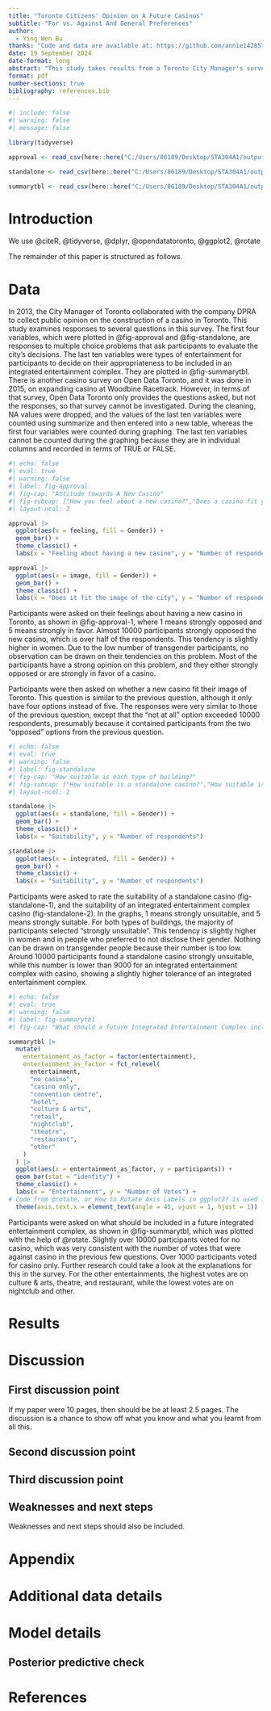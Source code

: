 ```yaml
---
title: "Toronto Citizens' Opinion on A Future Casinos"
subtitle: "For vs. Against And General Preferences"
author: 
  - Ying Wen Bu
thanks: "Code and data are available at: https://github.com/annie142857/starter_folder/tree/main"
date: 19 September 2024
date-format: long
abstract: "This study takes results from a Toronto City Manager's survey on people's opinion on the construction of a casino. (results). Although the survey was conducted to incorporate people's viewpoint into the casino's construction, the results can still be used in other research to investigate people's opinions on casinos and related entertainments."
format: pdf
number-sections: true
bibliography: references.bib
---
```


```r
#| include: false
#| warning: false
#| message: false

library(tidyverse)

approval <- read_csv(here::here("C:/Users/86189/Desktop/STA304A1/outputs/data/clean_data(approval).csv"), show_col_types = FALSE)

standalone <- read_csv(here::here("C:/Users/86189/Desktop/STA304A1/outputs/data/clean_data(standalone).csv"), show_col_types = FALSE)

summarytbl <- read_csv(here::here("C:/Users/86189/Desktop/STA304A1/outputs/data/clean_data(summarytbl).csv"), show_col_types = FALSE)

```


# Introduction

We use @citeR, @tidyverse, @dplyr, @opendatatoronto, @ggplot2, @rotate

The remainder of this paper is structured as follows. 



# Data {#sec-datasection}

In 2013, the City Manager of Toronto collaborated with the company DPRA to collect public opinion on the construction of a casino in Toronto. This study examines responses to several questions in this survey. The first four variables, which were plotted in @fig-approval and @fig-standalone, are responses to multiple choice problems that ask participants to evaluate the city's decisions. The last ten variables were types of entertainment for participants to decide on their appropriateness to be included in an integrated entertainment complex. They are plotted in @fig-summarytbl.
There is another casino survey on Open Data Toronto, and it was done in 2015, on expanding casino at Woodbine Racetrack. However, in terms of that survey, Open Data Toronto only provides the questions asked, but not the responses, so that survey cannot be investigated. During the cleaning, NA values were dropped, and the values of the last ten variables were counted using summarize and then entered into a new table, whereas the first four variables were counted during graphing. The last ten variables cannot be counted during the graphing because they are in individual columns and recorded in terms of TRUE or FALSE.

```r
#| echo: false
#| eval: true
#| warning: false
#| label: fig-approval
#| fig-cap: "Attitude towards A New Casino"
#| fig-subcap: ["How you feel about a new casino?","Does a casino fit your image of the city?"]
#| layout-ncol: 2

approval |>
  ggplot(aes(x = feeling, fill = Gender)) +
  geom_bar() +
  theme_classic() +
  labs(x = "Feeling about having a new casino", y = "Number of respondents")

approval |>
  ggplot(aes(x = image, fill = Gender)) +
  geom_bar() +
  theme_classic() +
  labs(x = "Does it fit the image of the city", y = "Number of respondents")
```

Participants were asked on their feelings about having a new casino in Toronto, as shown in @fig-approval-1, where 1 means strongly opposed and 5 means strongly in favor. Almost 10000 participants strongly opposed the new casino, which is over half of the respondents. This tendency is slightly higher in women. Due to the low number of transgender participants, no observation can be drawn on their tendencies on this problem. Most of the participants have a strong opinion on this problem, and they either strongly opposed or are strongly in favor of a casino.

Participants were then asked on whether a new casino fit their image of Toronto. This question is similar to the previous question, although it only have four options instead of five. The responses were very similar to those of the previous question, except that the "not at all" option exceeded 10000 respondents, presumably because it contained participants from the two "opposed" options from the previous question.

```r
#| echo: false
#| eval: true
#| warning: false
#| label: fig-standalone
#| fig-cap: "How suitable is each type of building?"
#| fig-subcap: ["How suitable is a standalone casino?","How suitable is an integrated entertainment complex?"]
#| layout-ncol: 2

standalone |>
  ggplot(aes(x = standalone, fill = Gender)) +
  geom_bar() +
  theme_classic() +
  labs(x = "Suitability", y = "Number of respondents")

standalone |>
  ggplot(aes(x = integrated, fill = Gender)) +
  geom_bar() +
  theme_classic() +
  labs(x = "Suitability", y = "Number of respondents")
```

Participants were asked to rate the suitability of a standalone casino (fig-standalone-1), and the suitability of an integrated entertainment complex casino (fig-standalone-2). In the graphs, 1 means strongly unsuitable, and 5 means strongly suitable. For both types of buildings, the majority of participants selected "strongly unsuitable". This tendency is slightly higher in women and in people who preferred to not disclose their gender. Nothing can be drawn on transgender people because their number is too low. Around 10000 participants found a standalone casino strongly unsuitable, while this number is lower than 9000 for an integrated entertainment complex with casino, showing a slightly higher tolerance of an integrated entertainment complex.

```r
#| echo: false
#| eval: true
#| warning: false
#| label: fig-summarytbl
#| fig-cap: "What should a future Integrated Entertainment Complex include?"

summarytbl |>
  mutate(
    entertainment_as_factor = factor(entertainment),
    entertainment_as_factor = fct_relevel(
      entertainment,
      "no casino",
      "casino only",
      "convention centre",
      "hotel",
      "culture & arts",
      "retail",
      "nightclub",
      "theatre",
      "restaurant",
      "other"
    )
  ) |>
  ggplot(aes(x = entertainment_as_factor, y = participants)) +
  geom_bar(stat = "identity") +
  theme_classic() +
  labs(x = "Entertainment", y = "Number of Votes") +
# Code from @rotate, or How to Rotate Axis Labels in ggplot2? is used in the next line
  theme(axis.text.x = element_text(angle = 45, vjust = 1, hjust = 1))
```

Participants were asked on what should be included in a future integrated entertainment complex, as shown in @fig-summarytbl, which was plotted with the help of @rotate. Slightly over 10000 participants voted for no casino, which was very consistent with the number of votes that were against casino in the previous few questions. Over 1000 participants voted for casino only. Further research could take a look at the explanations for this in the survey. For the other entertainments, the highest votes are on culture & arts, theatre, and restaurant, while the lowest votes are on nightclub and other. 

# Results





# Discussion

## First discussion point {#sec-first-point}

If my paper were 10 pages, then should be be at least 2.5 pages. The discussion is a chance to show off what you know and what you learnt from all this. 

## Second discussion point

## Third discussion point

## Weaknesses and next steps

Weaknesses and next steps should also be included.

\newpage

\appendix

# Appendix {-}


# Additional data details

# Model details {#sec-model-details}

## Posterior predictive check




\newpage


# References